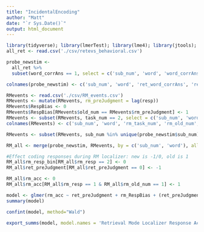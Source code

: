```yaml
---
title: "IncidentalEncoding"
author: "Matt"
date: "`r Sys.Date()`"
output: html_document
---
```


```r
library(tidyverse); library(lmerTest); library(lme4); library(jtools); library(officer); library(flextable); library(openxlsx)
all_ret <- read.csv('./csv/retevs_behavioral.csv')
```

```r
probe_newstim <-
  all_ret %>% 
  subset(word_corrAns == 1, select = c('sub_num', 'word', 'word_corrAns', 'rec_acc', 'preJudgment'))

colnames(probe_newstim) <- c('sub_num', 'word', 'ret_word_corrAns', 'ret_rec_acc', 'ret_preJudgment')
```

```r
RMevents <- read.csv('./csv/RM_events.csv')
RMevents <- mutate(RMevents, rm_preJudgment = lag(resp))
RMevents$RespBias <- 0
RMevents$RespBias[RMevents$old_num == RMevents$rm_preJudgment] <- 1
RMevents <- subset(RMevents, task_num == 2, select = c('sub_num', 'word', 'task_num', 'old_num', 'resp', 'resp_bin', 'RespBias', 'rm_preJudgment'))
colnames(RMevents) <- c('sub_num', 'word', 'rm_task_num', 'rm_old_num', 'rm_resp', 'rm_resp_bin', 'rm_RespBias', 'rm_preJudgment')
```

```r
RMevents <- subset(RMevents, sub_num %in% unique(probe_newstim$sub_num))
```

```r
RM_all <- merge(probe_newstim, RMevents, by = c('sub_num', 'word'), all.y = T)
```

```r
#Effect coding responses during RM localizer: new is -1/0, old is 1
RM_all$rm_resp_bin[RM_all$rm_resp == 2] <- 0
RM_all$ret_preJudgment[RM_all$ret_preJudgment == 0] <- -1
```

```r
RM_all$rm_acc <- 0
RM_all$rm_acc[RM_all$rm_resp == 1 & RM_all$rm_old_num == 1] <- 1
```

```r
model <- glmer(rm_acc ~ ret_preJudgment + rm_RespBias + (ret_preJudgment + rm_RespBias || sub_num), data = RM_all, subset=(is.finite(ret_preJudgment) & is.finite(rm_resp_bin) & rm_old_num == 1), family = 'binomial', control = glmerControl(optimizer = 'bobyqa', optCtrl=list(maxeval=2e5)))
summary(model)
```

```r
confint(model, method="Wald")
```

```r
export_summs(model, model.names = 'Retrieval Mode Localizer Response Accuracy', to.file = 'docx', file.name = './tables/retmodelocalizer.docx')
```
